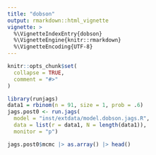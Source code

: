 ```yaml
---
title: "dobson"
output: rmarkdown::html_vignette
vignette: >
  %\VignetteIndexEntry{dobson}
  %\VignetteEngine{knitr::rmarkdown}
  %\VignetteEncoding{UTF-8}
---
```


```r
knitr::opts_chunk$set(
  collapse = TRUE,
  comment = "#>"
)
```

```r
library(runjags)
data1 = rbinom(n = 91, size = 1, prob = .6)
jags.post0 <- run.jags(
  model = "inst/extdata/model.dobson.jags.R",
  data = list(r = data1, N = length(data1)),
  monitor = "p")

jags.post0$mcmc |> as.array() |> head()
```

